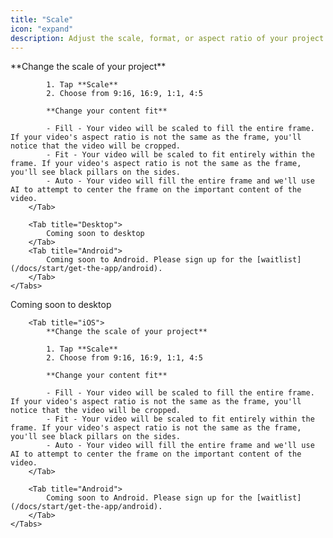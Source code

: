 ```yaml
---
title: "Scale"
icon: "expand"
description: Adjust the scale, format, or aspect ratio of your project
---
```


<div id="ios-tab">
    <Tabs>
        <Tab title="iOS">
            **Change the scale of your project**

            1. Tap **Scale**
            2. Choose from 9:16, 16:9, 1:1, 4:5

            **Change your content fit**

            - Fill - Your video will be scaled to fill the entire frame. If your video's aspect ratio is not the same as the frame, you'll notice that the video will be cropped.
            - Fit - Your video will be scaled to fit entirely within the frame. If your video's aspect ratio is not the same as the frame, you'll see black pillars on the sides.
            - Auto - Your video will fill the entire frame and we'll use AI to attempt to center the frame on the important content of the video.
        </Tab>

        <Tab title="Desktop">
            Coming soon to desktop
        </Tab>
        <Tab title="Android">
            Coming soon to Android. Please sign up for the [waitlist](/docs/start/get-the-app/android).
        </Tab>
    </Tabs>
</div>

<div id="desktop-tab">
    <Tabs>
        <Tab title="Desktop">
            Coming soon to desktop
        </Tab>

        <Tab title="iOS">
            **Change the scale of your project**

            1. Tap **Scale**
            2. Choose from 9:16, 16:9, 1:1, 4:5

            **Change your content fit**

            - Fill - Your video will be scaled to fill the entire frame. If your video's aspect ratio is not the same as the frame, you'll notice that the video will be cropped.
            - Fit - Your video will be scaled to fit entirely within the frame. If your video's aspect ratio is not the same as the frame, you'll see black pillars on the sides.
            - Auto - Your video will fill the entire frame and we'll use AI to attempt to center the frame on the important content of the video.
        </Tab>
        
        <Tab title="Android">
            Coming soon to Android. Please sign up for the [waitlist](/docs/start/get-the-app/android).
        </Tab>
    </Tabs>
</div>